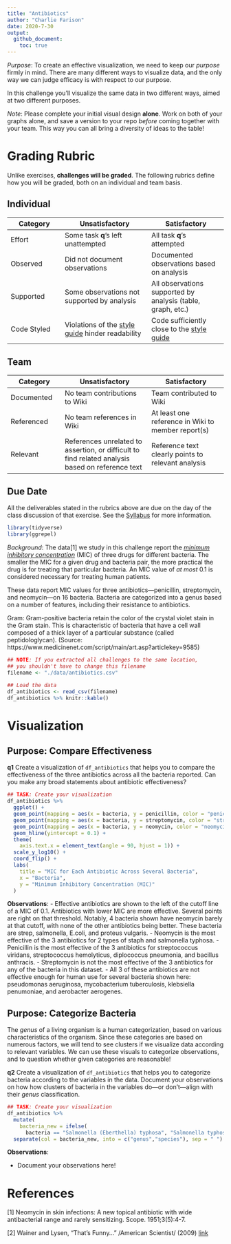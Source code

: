 ```yaml
---
title: "Antibiotics"
author: "Charlie Farison"
date: 2020-7-30
output:
  github_document:
    toc: true
---
```


*Purpose*: To create an effective visualization, we need to keep our *purpose* firmly in mind. There are many different ways to visualize data, and the only way we can judge efficacy is with respect to our purpose.

In this challenge you'll visualize the same data in two different ways, aimed at two different purposes.

*Note*: Please complete your initial visual design **alone**. Work on both of your graphs alone, and save a version to your repo *before* coming together with your team. This way you can all bring a diversity of ideas to the table!

<!-- include-rubric -->
# Grading Rubric
<!-- -------------------------------------------------- -->

Unlike exercises, **challenges will be graded**. The following rubrics define how you will be graded, both on an individual and team basis.

## Individual
<!-- ------------------------- -->

| Category | Unsatisfactory | Satisfactory |
|----------|----------------|--------------|
| Effort | Some task __q__'s left unattempted | All task __q__'s attempted |
| Observed | Did not document observations | Documented observations based on analysis |
| Supported | Some observations not supported by analysis | All observations supported by analysis (table, graph, etc.) |
| Code Styled | Violations of the [style guide](https://style.tidyverse.org/) hinder readability | Code sufficiently close to the [style guide](https://style.tidyverse.org/) |

## Team
<!-- ------------------------- -->

| Category | Unsatisfactory | Satisfactory |
|----------|----------------|--------------|
| Documented | No team contributions to Wiki | Team contributed to Wiki |
| Referenced | No team references in Wiki | At least one reference in Wiki to member report(s) |
| Relevant | References unrelated to assertion, or difficult to find related analysis based on reference text | Reference text clearly points to relevant analysis |

## Due Date
<!-- ------------------------- -->

All the deliverables stated in the rubrics above are due on the day of the class discussion of that exercise. See the [Syllabus](https://docs.google.com/document/d/1jJTh2DH8nVJd2eyMMoyNGroReo0BKcJrz1eONi3rPSc/edit?usp=sharing) for more information.

```r
library(tidyverse)
library(ggrepel)

```

*Background*: The data[1] we study in this challenge report the [*minimum inhibitory concentration*](https://en.wikipedia.org/wiki/Minimum_inhibitory_concentration) (MIC) of three drugs for different bacteria. The smaller the MIC for a given drug and bacteria pair, the more practical the drug is for treating that particular bacteria. An MIC value of *at most* 0.1 is considered necessary for treating human patients.

These data report MIC values for three antibiotics---penicillin, streptomycin, and neomycin---on 16 bacteria. Bacteria are categorized into a genus based on a number of features, including their resistance to antibiotics.

Gram: Gram-positive bacteria retain the color of the crystal violet stain in the Gram stain. This is characteristic of bacteria that have a cell wall composed of a thick layer of a particular substance (called peptidologlycan). (Source: https://www.medicinenet.com/script/main/art.asp?articlekey=9585)

```r
## NOTE: If you extracted all challenges to the same location,
## you shouldn't have to change this filename
filename <- "./data/antibiotics.csv"

## Load the data
df_antibiotics <- read_csv(filename)
df_antibiotics %>% knitr::kable()
```

# Visualization
<!-- -------------------------------------------------- -->

## Purpose: Compare Effectiveness
<!-- ------------------------- -->

__q1__ Create a visualization of `df_antibiotics` that helps you to compare the effectiveness of the three antibiotics across all the bacteria reported. Can you make any broad statements about antibiotic effectiveness?

```r
## TASK: Create your visualization
df_antibiotics %>%
  ggplot() +
  geom_point(mapping = aes(x = bacteria, y = penicillin, color = "penicillin")) +
  geom_point(mapping = aes(x = bacteria, y = streptomycin, color = "streptomycin")) +
  geom_point(mapping = aes(x = bacteria, y = neomycin, color = "neomycin")) +
  geom_hline(yintercept = 0.1) +
  theme(
    axis.text.x = element_text(angle = 90, hjust = 1)) +
  scale_y_log10() +
  coord_flip() +
  labs(
    title = "MIC for Each Antibiotic Across Several Bacteria",
    x = "Bacteria",
    y = "Minimum Inhibitory Concentration (MIC)"
  )
```

**Observations**:
- Effective antibiotics are shown to the left of the cutoff line of a MIC of 0.1. Antibiotics with lower MIC are more effective. Several points are right on that threshold. Notably, 4 bacteria shown have neomycin barely at that cutoff, with none of the other antibiotics being better. These bacteria are strep, salmonella, E.coli, and proteus vulgaris.
- Neomycin is the most effective of the 3 antibiotics for 2 types of staph and salmonella typhosa.
- Penicillin is the most effective of the 3 antibiotics for streptococcus viridans, streptococcus hemolyticus, diplococcus pneumonia, and bacillus anthracis.
- Streptomycin is not the most effective of the 3 antibiotics for any of the bacteria in this dataset.
- All 3 of these antibiotics are not effective enough for human use for several bacteria shown here: pseudomonas aeruginosa, mycobacterium tuberculosis, klebsiella penumoniae, and aerobacter aerogenes.


## Purpose: Categorize Bacteria
<!-- ------------------------- -->

The *genus* of a living organism is a human categorization, based on various characteristics of the organism. Since these categories are based on numerous factors, we will tend to see clusters if we visualize data according to relevant variables. We can use these visuals to categorize observations, and to question whether given categories are reasonable!

__q2__ Create a visualization of `df_antibiotics` that helps you to categorize bacteria according to the variables in the data. Document your observations on how how clusters of bacteria in the variables do---or don't---align with their *genus* classification.

```r
## TASK: Create your visualization
df_antibiotics %>%
  mutate(
    bacteria_new = ifelse(
      bacteria == "Salmonella (Eberthella) typhosa", "Salmonella typhosa", bacteria)) %>%
  separate(col = bacteria_new, into = c("genus","species"), sep = " ")
```

**Observations**:

- Document your observations here!

# References
<!-- -------------------------------------------------- -->

[1] Neomycin in skin infections: A new topical antibiotic with wide antibacterial range and rarely sensitizing. Scope. 1951;3(5):4-7.

[2] Wainer and Lysen, "That's Funny..." /American Scientist/ (2009) [link](https://www.americanscientist.org/article/thats-funny)

